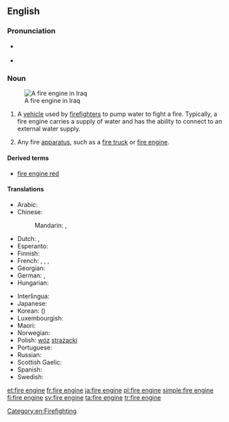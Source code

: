 ==English==
{{wikipedia}}

===Pronunciation===
* {{a|UK|Australian}} {{IPA|/faɪə(ɹ).ɛn.dʒin/}}
* {{a|US}} {{enPR|fīər ĕn jĭn}} {{IPA|/faɪɚ.ɛn.dʒin/}}

===Noun===
{{en-noun|head=[[fire]] [[engine]]}}
[[Image:Baghdad fire department engine Iraq.jpg|thumb|A fire engine in Iraq]]

# {{context|firefighting|lang=en}} A [[vehicle]] used by [[firefighter]]s to pump water to fight a fire.  Typically, a fire engine carries a supply of water and has the ability to connect to an external water supply.
# Any fire [[apparatus]], such as a [[fire truck]] or [[fire engine]].

====Derived terms====
* [[fire engine red]]

====Translations====
{{trans-top|fire truck}}
* Arabic: {{t|ar|حريق محرك|m|tr=Hariiq muHárrik}}
* Chinese:
*: Mandarin: {{t+|cmn|消防車|sc=Hani}}, {{t+|cmn|消防车|tr=xiāofángchē|sc=Hani}}
* Dutch: {{t+|nl|brandweerauto|m}}, {{t+|nl|brandweerwagen|m}}
* Esperanto: {{t|eo|fajropumpilo}}
* Finnish: {{t+|fi|paloauto}}
* French: {{t|fr|camion d'incendie|m}}, {{t+|fr|pompe à incendie|f}}, {{t|fr|voiture de pompiers|f}}, {{t|fr|camion de pompiers|m}}
* Georgian: {{t|ka|სახანძრო მანქანა|tr=saxanjro mank'ana|sc=Geor}}
* German: {{t|de|Feuerwehrwagen|m}}, {{t|de|Feuerwehrspritze|f}}
* Hungarian: {{t+|hu|tűzoltóautó}}
{{trans-mid}}
* Interlingua: {{t|ia|pumpa de incendios}}
* Japanese: {{t|ja|消防車|tr=しょうぼうしゃ, shōbōsha}}
* Korean: {{t+|ko|소방차|tr=sobangcha|sc=Hang}} ({{t+|ko|消防車|sc=Hani}})
* Luxembourgish: {{t|lb|Pompjeesgefier|n}}
* Maori: {{t|mi|waka tinei ahi}}
* Norwegian: {{t|no|brannbil|m}}
* Polish: [[wóz]] [[strażacki]] {{g|m}}
* Portuguese: {{t|pt|bomba de incêndio|f}}
* Russian: {{t|ru|пожарная машина|f|tr=požárnaja mašína}}
* Scottish Gaelic: {{t|gd|einnsean-smàlaidh|m}}
* Spanish: {{t|es|coche de bomberos|m}}
* Swedish: {{t+|sv|brandbil|c}}
{{trans-bottom}}

[[Category:en:Firefighting]]

[[et:fire engine]]
[[fr:fire engine]]
[[ja:fire engine]]
[[pl:fire engine]]
[[simple:fire engine]]
[[fi:fire engine]]
[[sv:fire engine]]
[[ta:fire engine]]
[[tr:fire engine]]